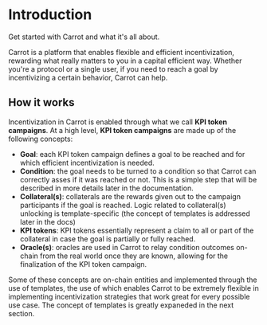 
# Introduction

<Subtitle>
    Get started with Carrot and what it's all about.
</Subtitle>

Carrot is a platform that enables flexible and efficient incentivization,
rewarding what really matters to you in a capital efficient way. Whether you're
a protocol or a single user, if you need to reach a goal by incentivizing a
certain behavior, Carrot can help.

## How it works

Incentivization in Carrot is enabled through what we call **KPI token
campaigns**. At a high level, **KPI token campaigns** are made up of the
following concepts:

-   **Goal**: each KPI token campaign defines a goal to be reached and for which
    efficient incentivization is needed.
-   **Condition**: the goal needs to be turned to a condition so that Carrot can
    correctly asses if it was reached or not. This is a simple step that will be
    described in more details later in the documentation.
-   **Collateral(s)**: collaterals are the rewards given out to the campaign
    participants if the goal is reached. Logic related to collateral(s)
    unlocking is template-specific (the concept of templates is addressed later
    in the docs)
-   **KPI tokens**: KPI tokens essentially represent a claim to all or part of
    the collateral in case the goal is partially or fully reached.
-   **Oracle(s)**: oracles are used in Carrot to relay condition outcomes
    on-chain from the real world once they are known, allowing for the
    finalization of the KPI token campaign.

Some of these concepts are on-chain entities and implemented through the use of
templates, the use of which enables Carrot to be extremely flexible in
implementing incentivization strategies that work great for every possible use
case. The concept of templates is greatly expaneded in the next section.
